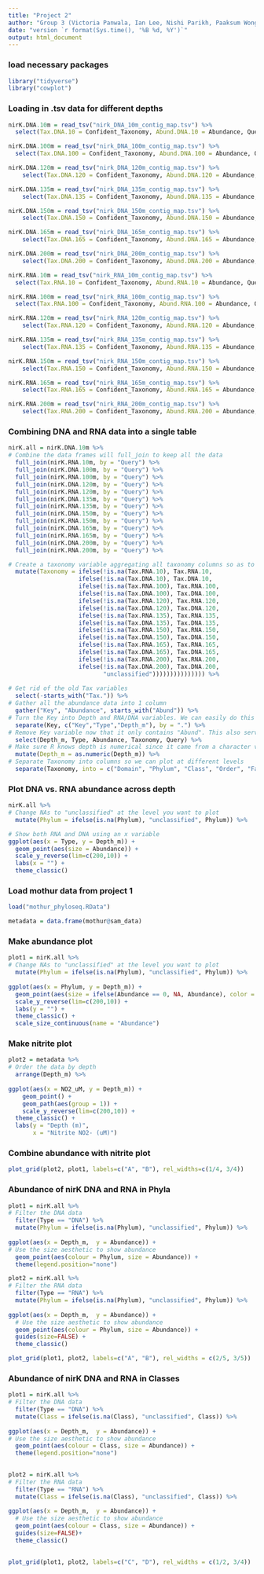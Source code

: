 ---
title: "Project 2"
author: "Group 3 (Victoria Panwala, Ian Lee, Nishi Parikh, Paaksum Wong, Anthony Yan, Alice Sin)"
date: "version `r format(Sys.time(), '%B %d, %Y')`"
output: html_document
---
### load necessary packages
```{r, message=FALSE, warning=FALSE}
library("tidyverse")
library("cowplot")
```

### Loading in .tsv data for different depths
```{r, message=FALSE, warning= FALSE}
nirK.DNA.10m = read_tsv("nirk_DNA_10m_contig_map.tsv") %>% 
  select(Tax.DNA.10 = Confident_Taxonomy, Abund.DNA.10 = Abundance, Query)

nirK.DNA.100m = read_tsv("nirk_DNA_100m_contig_map.tsv") %>% 
  select(Tax.DNA.100 = Confident_Taxonomy, Abund.DNA.100 = Abundance, Query)

nirK.DNA.120m = read_tsv("nirk_DNA_120m_contig_map.tsv") %>% 
    select(Tax.DNA.120 = Confident_Taxonomy, Abund.DNA.120 = Abundance, Query)

nirK.DNA.135m = read_tsv("nirk_DNA_135m_contig_map.tsv") %>% 
    select(Tax.DNA.135 = Confident_Taxonomy, Abund.DNA.135 = Abundance, Query)

nirK.DNA.150m = read_tsv("nirk_DNA_150m_contig_map.tsv") %>% 
    select(Tax.DNA.150 = Confident_Taxonomy, Abund.DNA.150 = Abundance, Query)

nirK.DNA.165m = read_tsv("nirk_DNA_165m_contig_map.tsv") %>% 
    select(Tax.DNA.165 = Confident_Taxonomy, Abund.DNA.165 = Abundance, Query)

nirK.DNA.200m = read_tsv("nirk_DNA_200m_contig_map.tsv") %>% 
    select(Tax.DNA.200 = Confident_Taxonomy, Abund.DNA.200 = Abundance, Query)

nirK.RNA.10m = read_tsv("nirk_RNA_10m_contig_map.tsv") %>% 
  select(Tax.RNA.10 = Confident_Taxonomy, Abund.RNA.10 = Abundance, Query)

nirK.RNA.100m = read_tsv("nirk_RNA_100m_contig_map.tsv") %>% 
  select(Tax.RNA.100 = Confident_Taxonomy, Abund.RNA.100 = Abundance, Query)

nirK.RNA.120m = read_tsv("nirk_RNA_120m_contig_map.tsv") %>% 
    select(Tax.RNA.120 = Confident_Taxonomy, Abund.RNA.120 = Abundance, Query)

nirK.RNA.135m = read_tsv("nirk_RNA_135m_contig_map.tsv") %>% 
    select(Tax.RNA.135 = Confident_Taxonomy, Abund.RNA.135 = Abundance, Query)

nirK.RNA.150m = read_tsv("nirk_RNA_150m_contig_map.tsv") %>% 
    select(Tax.RNA.150 = Confident_Taxonomy, Abund.RNA.150 = Abundance, Query)

nirK.RNA.165m = read_tsv("nirk_RNA_165m_contig_map.tsv") %>% 
    select(Tax.RNA.165 = Confident_Taxonomy, Abund.RNA.165 = Abundance, Query)

nirK.RNA.200m = read_tsv("nirk_RNA_200m_contig_map.tsv") %>% 
    select(Tax.RNA.200 = Confident_Taxonomy, Abund.RNA.200 = Abundance, Query)
```

### Combining DNA and RNA data into a single table
```{r}
nirK.all = nirK.DNA.10m %>% 
# Combine the data frames will full_join to keep all the data
  full_join(nirK.RNA.10m, by = "Query") %>% 
  full_join(nirK.DNA.100m, by = "Query") %>% 
  full_join(nirK.RNA.100m, by = "Query") %>% 
  full_join(nirK.DNA.120m, by = "Query") %>%
  full_join(nirK.RNA.120m, by = "Query") %>%
  full_join(nirK.DNA.135m, by = "Query") %>%
  full_join(nirK.RNA.135m, by = "Query") %>%
  full_join(nirK.DNA.150m, by = "Query") %>%
  full_join(nirK.RNA.150m, by = "Query") %>%
  full_join(nirK.DNA.165m, by = "Query") %>%
  full_join(nirK.RNA.165m, by = "Query") %>%
  full_join(nirK.DNA.200m, by = "Query") %>%
  full_join(nirK.RNA.200m, by = "Query") %>%

# Create a taxonomy variable aggregating all taxonomy columns so as to fill in any NAs that might occur. !is.na means "is not NA", so the following says that the Taxonomy data should be taken from Tax.RNA.10 if that is not NA, or else take it from Tax.DNA.10 if that is not NA, or else Tax.RNA.200, etc. until if all are NA, give Taxonomy of "unclassified"
  mutate(Taxonomy = ifelse(!is.na(Tax.RNA.10), Tax.RNA.10,
                    ifelse(!is.na(Tax.DNA.10), Tax.DNA.10,
                    ifelse(!is.na(Tax.RNA.100), Tax.RNA.100,
                    ifelse(!is.na(Tax.DNA.100), Tax.DNA.100,
                    ifelse(!is.na(Tax.RNA.120), Tax.RNA.120,
                    ifelse(!is.na(Tax.DNA.120), Tax.DNA.120,
                    ifelse(!is.na(Tax.RNA.135), Tax.RNA.135,
                    ifelse(!is.na(Tax.DNA.135), Tax.DNA.135,
                    ifelse(!is.na(Tax.RNA.150), Tax.RNA.150,
                    ifelse(!is.na(Tax.DNA.150), Tax.DNA.150,
                    ifelse(!is.na(Tax.RNA.165), Tax.RNA.165,
                    ifelse(!is.na(Tax.DNA.165), Tax.DNA.165,
                    ifelse(!is.na(Tax.RNA.200), Tax.RNA.200,
                    ifelse(!is.na(Tax.DNA.200), Tax.DNA.200,
                           "unclassified"))))))))))))))) %>%    
  
# Get rid of the old Tax variables
  select(-starts_with("Tax.")) %>% 
# Gather all the abundance data into 1 column 
  gather("Key", "Abundance", starts_with("Abund")) %>% 
# Turn the Key into Depth and RNA/DNA variables. We can easily do this because we specifically named these variables with period separation when we loaded in the original data
  separate(Key, c("Key","Type","Depth_m"), by = ".") %>% 
# Remove Key variable now that it only contains "Abund". This also serves to reorder the columns so that the very long Query is at the end.
  select(Depth_m, Type, Abundance, Taxonomy, Query) %>% 
# Make sure R knows depth is numerical since it came from a character variable
  mutate(Depth_m = as.numeric(Depth_m)) %>% 
# Separate Taxonomy into columns so we can plot at different levels
  separate(Taxonomy, into = c("Domain", "Phylum", "Class", "Order", "Family", "Genus", "Species"), sep="; ")
```


### Plot DNA vs. RNA abundance across depth
```{r}
nirK.all %>% 
# Change NAs to "unclassified" at the level you want to plot
  mutate(Phylum = ifelse(is.na(Phylum), "unclassified", Phylum)) %>% 

# Show both RNA and DNA using an x variable  
ggplot(aes(x = Type, y = Depth_m)) +
  geom_point(aes(size = Abundance)) +
  scale_y_reverse(lim=c(200,10)) +
  labs(x = "") +
  theme_classic()
```


### Load mothur data from project 1
```{r}
load("mothur_phyloseq.RData")

metadata = data.frame(mothur@sam_data)
```

### Make abundance plot
```{r}
plot1 = nirK.all %>% 
# Change NAs to "unclassified" at the level you want to plot
  mutate(Phylum = ifelse(is.na(Phylum), "unclassified", Phylum)) %>% 
  
ggplot(aes(x = Phylum, y = Depth_m)) +
  geom_point(aes(size = ifelse(Abundance == 0, NA, Abundance), color = Type), position = position_dodge(0.5)) +
  scale_y_reverse(lim=c(200,10)) +
  labs(y = "") +
  theme_classic() +
  scale_size_continuous(name = "Abundance")
```

### Make nitrite plot 
```{r}
plot2 = metadata %>% 
# Order the data by depth  
  arrange(Depth_m) %>% 
  
ggplot(aes(x = NO2_uM, y = Depth_m)) +
    geom_point() +
    geom_path(aes(group = 1)) +
    scale_y_reverse(lim=c(200,10)) +
  theme_classic() +
  labs(y = "Depth (m)",
       x = "Nitrite NO2- (uM)")
```

### Combine abundance with nitrite plot
```{r, fig.width=9}
plot_grid(plot2, plot1, labels=c("A", "B"), rel_widths=c(1/4, 3/4))
```

### Abundance of nirK DNA and RNA in Phyla
```{r}
plot1 = nirK.all %>% 
# Filter the DNA data
  filter(Type == "DNA") %>% 
  mutate(Phylum = ifelse(is.na(Phylum), "unclassified", Phylum)) %>% 
  
ggplot(aes(x = Depth_m,  y = Abundance)) +
# Use the size aesthetic to show abundance
  geom_point(aes(colour = Phylum, size = Abundance)) +
  theme(legend.position="none") 
```

```{r}
plot2 = nirK.all %>% 
# Filter the RNA data
  filter(Type == "RNA") %>% 
  mutate(Phylum = ifelse(is.na(Phylum), "unclassified", Phylum)) %>% 
  
ggplot(aes(x = Depth_m,  y = Abundance)) +
  # Use the size aesthetic to show abundance
  geom_point(aes(colour = Phylum, size = Abundance)) +
  guides(size=FALSE) +
  theme_classic()
```

```{r}
plot_grid(plot1, plot2, labels=c("A", "B"), rel_widths = c(2/5, 3/5))
```

### Abundance of nirK DNA and RNA in Classes 
```{r}
plot1 = nirK.all %>% 
# Filter the DNA data
  filter(Type == "DNA") %>% 
  mutate(Class = ifelse(is.na(Class), "unclassified", Class)) %>% 
  
ggplot(aes(x = Depth_m,  y = Abundance)) +
# Use the size aesthetic to show abundance
  geom_point(aes(colour = Class, size = Abundance)) +
  theme(legend.position="none") 
  

```

```{r}
plot2 = nirK.all %>% 
# Filter the RNA data
  filter(Type == "RNA") %>% 
  mutate(Class = ifelse(is.na(Class), "unclassified", Class)) %>% 
  
ggplot(aes(x = Depth_m,  y = Abundance)) +
  # Use the size aesthetic to show abundance
  geom_point(aes(colour = Class, size = Abundance)) +
  guides(size=FALSE)+
  theme_classic()
  
```

```{r, fig.width = 9}
plot_grid(plot1, plot2, labels=c("C", "D"), rel_widths = c(1/2, 3/4))
```